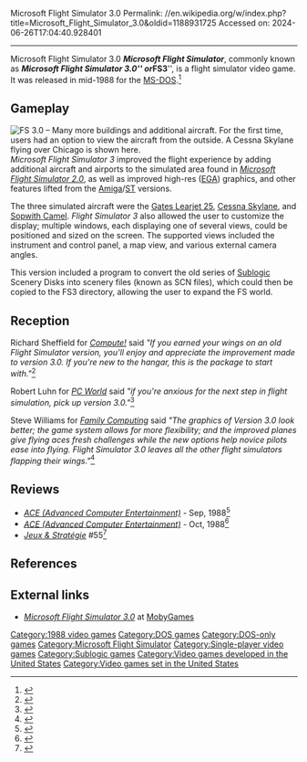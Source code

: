 Microsoft Flight Simulator 3.0
Permalink: //en.wikipedia.org/w/index.php?title=Microsoft_Flight_Simulator_3.0&oldid=1188931725
Accessed on: 2024-06-26T17:04:40.928401



------
Microsoft Flight Simulator 3.0
{{Infobox video game
| title         = Microsoft Flight Simulator 3.0
| image         = Microsoft Flight Simulator 3 cover.jpg
| developer     = [[Sublogic]]
| publisher     = [[Microsoft]]
| designer      = [[Bruce Artwick]]
| series        = ''[[Microsoft Flight Simulator]]''
| platforms     = [[MS-DOS]]
| released      = 1988
| genre         = [[Amateur flight simulation]]
| modes         = [[Single-player]]
}}
'''''Microsoft Flight Simulator''''', commonly known as '''''Microsoft Flight Simulator 3.0''''' or '''''FS3''''', is a flight simulator video game. It was released in mid-1988 for the [[MS-DOS]].<ref>{{Cite web |date=1988 |title=PC Mag 31 Out 1988 |url=https://books.google.com/books?id=0VKjwnGrhNwC&dq=%22%22Microsoft+Flight+Simulator+3%22&pg=PA508}}</ref>

==Gameplay==
[[File:Msfs3.png|thumb|'''FS 3.0''' – Many more buildings and additional aircraft. For the first time, users had an option to view the aircraft from the outside. A Cessna Skylane flying over [[Chicago]] is shown here.]]
''Microsoft Flight Simulator 3'' improved the flight experience by adding additional aircraft and airports to the simulated area found in ''[[Microsoft Flight Simulator 2.0]]'', as well as improved high-res ([[Enhanced Graphics Adapter|EGA]]) graphics, and other features lifted from the [[Amiga]]/[[Atari ST|ST]] versions.

The three simulated aircraft were the [[Gates Learjet 25]], [[Cessna 182|Cessna Skylane]], and [[Sopwith Camel]]. ''Flight Simulator 3'' also allowed the user to customize the display; multiple windows, each displaying one of several views, could be positioned and sized on the screen. The supported views included the instrument and control panel, a map view, and various external camera angles.

This version included a program to convert the old series of [[Sublogic]] Scenery Disks into scenery files (known as SCN files), which could then be copied to the FS3 directory, allowing the user to expand the FS world.

==Reception==
Richard Sheffield for ''[[Compute!]]'' said ''"If you earned your wings on an old Flight Simulator version, you'll enjoy and appreciate the improvement made to version 3.0. If you're new to the hangar, this is the package to start with."''<ref>{{Cite web|url=https://archive.org/details/1989-04-compute-magazine|title=Compute! Magazine Issue 107|date=April 6, 1989|via=Internet Archive}}</ref>

Robert Luhn for ''[[PC World]]'' said ''"if you're anxious for the next step in flight simulation, pick up version 3.0."''<ref>{{Cite web|url=https://archive.org/details/pcworld612unse|title=PC World|via=Internet Archive}}</ref>

Steve Williams for ''[[Family Computing]]'' said ''"The graphics of Version 3.0 look better; the game system allows for more flexibility; and the improved planes give flying aces fresh challenges while the new options help novice pilots ease into flying. Flight Simulator 3.0 leaves all the other flight simulators flapping their wings."''<ref>{{Cite web|url=https://archive.org/details/family-computing-62|title=Family Computing Magazine Issue 62|date=October 6, 1988|via=Internet Archive}}</ref>

==Reviews==
*''[[ACE (Advanced Computer Entertainment)]]'' - Sep, 1988<ref>{{Cite web|url=http://archive.org/details/ace-magazine-12|title=ACE Magazine Issue 12|date=September 29, 1988|via=Internet Archive}}</ref>
*''[[ACE (Advanced Computer Entertainment)]]'' - Oct, 1988<ref>{{Cite web|url=http://archive.org/details/ace-magazine-13|title=ACE Magazine Issue 13|date=October 29, 1988|via=Internet Archive}}</ref>
*''[[:fr:Jeux et Stratégie|Jeux & Stratégie]]'' #55<ref>{{cite web | url=https://archive.org/details/jeux-et-strategie-55/page/62/mode/2up | title=Jeux & stratégie 55 | date=February 1989 }}</ref>

==References==
{{reflist}}

==External links==
*[https://www.mobygames.com/game/dos/microsoft-flight-simulator-v30 ''Microsoft Flight Simulator 3.0''] at [[MobyGames]]

{{Microsoft Flight Simulator}}

[[Category:1988 video games]]
[[Category:DOS games]]
[[Category:DOS-only games]]
[[Category:Microsoft Flight Simulator]]
[[Category:Single-player video games]]
[[Category:Sublogic games]]
[[Category:Video games developed in the United States]]
[[Category:Video games set in the United States]]